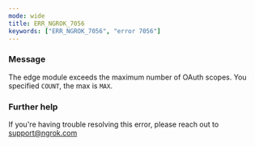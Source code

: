 ```yaml
---
mode: wide
title: ERR_NGROK_7056
keywords: ["ERR_NGROK_7056", "error 7056"]
---
```


### Message

The edge module exceeds the maximum number of OAuth scopes. You specified `COUNT`, the max is `MAX`.

### Further help

If you're having trouble resolving this error, please reach out to [support@ngrok.com](mailto:support@ngrok.com?subject=Help%20with%20ERR_NGROK_7056)
